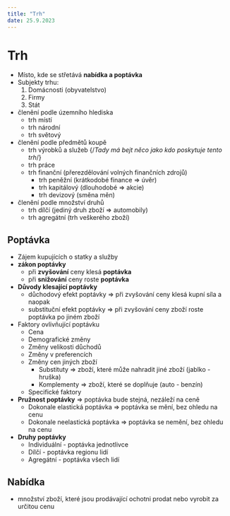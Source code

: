 ```yaml
---
title: "Trh"
date: 25.9.2023
---
```


# Trh

- Místo, kde se střetává **nabídka a poptávka**
- Subjekty trhu:
    1. Domácnosti (obyvatelstvo)
    1. Firmy
    1. Stát
- členění podle územního hlediska
    - trh místí
    - trh národní 
    - trh světový
- členění podle předmětů koupě
    - trh výrobků a služeb {/*Tady má bejt něco jako kdo poskytuje tento trh*/}
    - trh práce 
    - trh finanční (přerezdělování volných finančních zdrojů)
        - trh peněžní (krátkodobé finance => úvěr)
        - trh kapitálový (dlouhodobé => akcie)
        - trh devizový (směna měn)
- členění podle množství druhů
    - trh dílčí (jediný druh zboží => automobily) 
    - trh agregátní (trh veškerého zboží)

## Poptávka
- Zájem kupujících o statky a služby
- **zákon poptávky**
    - při **zvyšování** ceny klesá **poptávka**
    - při **snižování** ceny roste **poptávka**
- **Důvody klesající poptávky**
    - důchodový efekt poptávky => při zvyšování ceny klesá kupní síla a naopak
    - substituční efekt poptávky => při zvyšování ceny zboží roste poptávka po jiném zboží
- Faktory ovlivňující poptávku
    - Cena
    - Demografické změny
    - Změny velikosti důchodů
    - Změny v preferencích
    - Změny cen jiných zboží
        - Substituty => zboží, které může nahradit jiné zboží (jablko - hruška)
        - Komplementy => zboží, které se doplňuje (auto - benzín)
    - Specifické faktory
- **Pružnost poptávky** => poptávka bude stejná, nezáleží na ceně
    - Dokonale elastická poptávka => poptávka se mění, bez ohledu na cenu
    - Dokonale neelastická poptávka => poptávka se nemění, bez ohledu na cenu 
- **Druhy poptávky**
    - Individuální - poptávka jednotlivce
    - Dílčí - poptávka regionu lidí
    - Agregátní - poptávka všech lidí

## Nabídka
- množství zboží, které jsou prodávající ochotni prodat nebo vyrobit za určitou cenu
